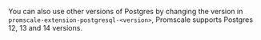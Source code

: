 You can also use other versions of Postgres by changing the version in
`promscale-extension-postgresql-<version>`, Promscale supports Postgres
12, 13 and 14 versions.